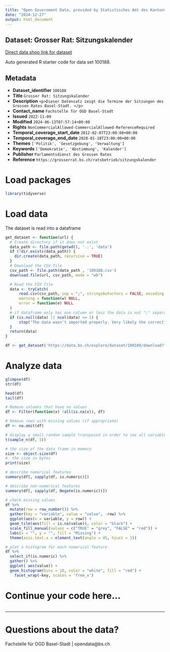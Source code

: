 ```yaml
---
title: "Open Government Data, provided by Statistisches Amt des Kantons Basel-Stadt - Fachstelle OGD"
date: "2024-12-27"
output: html_document
---
```


## Dataset: Grosser Rat: Sitzungskalender

[Direct data shop link for dataset](https://data.bs.ch/explore/dataset/100188)

Auto generated R starter code for data set 100188.

## Metadata

- **Dataset_identifier** `100188`
- **Title** `Grosser Rat: Sitzungskalender`
- **Description** `<p>Dieser Datensatz zeigt die Termine der Sitzungen des Grossen Rates Basel-Stadt. </p>`
- **Contact_name** `Fachstelle für OGD Basel-Stadt`
- **Issued** `2022-11-09`
- **Modified** `2024-06-13T07:57:14+00:00`
- **Rights** `NonCommercialAllowed-CommercialAllowed-ReferenceRequired`
- **Temporal_coverage_start_date** `2012-02-07T23:00:00+00:00`
- **Temporal_coverage_end_date** `2028-01-18T23:00:00+00:00`
- **Themes** `['Politik', 'Gesetzgebung', 'Verwaltung']`
- **Keywords** `['Demokratie', 'Abstimmung', 'Kalender']`
- **Publisher** `Parlamentsdienst des Grossen Rates`
- **Reference** `https://grosserrat.bs.ch/ratsbetrieb/sitzungskalender`


# Load packages

```r

library(tidyverse)
```

# Load data

The dataset is read into a dataframe

```r
get_dataset <- function(url) {
  # Create directory if it does not exist
  data_path <- file.path(getwd(), '..', 'data')
  if (!dir.exists(data_path)) {
    dir.create(data_path, recursive = TRUE)
  }
  # Download the CSV file
  csv_path <- file.path(data_path , '100188.csv')
  download.file(url, csv_path, mode = "wb")

  # Read the CSV file
  data <- tryCatch(
      read.csv(csv_path, sep = ";", stringsAsFactors = FALSE, encoding = "UTF-8"),
      warning = function(w) NULL,
      error = function(e) NULL
  )
  # if dataframe only has one column or less the data is not ";" separated
  if (is.null(data) || ncol(data) <= 1) {
      stop("The data wasn't imported properly. Very likely the correct separator couldn't be found.\nPlease check the dataset manually and adjust the code.")
  }
  return(data)
}
```

```r

df <- get_dataset('https://data.bs.ch/explore/dataset/100188/download?format=csv&timezone=Europe%2FZurich')

```

# Analyze data

```r

glimpse(df)
str(df)

head(df)
tail(df)

```

```r
# Remove columns that have no values
df <- Filter(function(x) !all(is.na(x)), df)

# Remove rows with missing values (if appropriate)
df <- na.omit(df)
```

```r
# display a small random sample transposed in order to see all variables
t(sample_n(df, 5))
```

```r
# the size of the data frame in memory
size <- object.size(df)
#  the size in bytes
print(size)
```

```r
# describe numerical features
summary(df[, sapply(df, is.numeric)])
```

```r
# describe non-numerical features
summary(df[, sapply(df, Negate(is.numeric))])
```

```r
# check missing values
df %>%
  mutate(row = row_number()) %>%
  gather(key = "variable", value = "value", -row) %>%
  ggplot(aes(x = variable, y = row)) +
  geom_tile(aes(fill = is.na(value)), color = "black") +
  scale_fill_manual(values = c("TRUE" = "grey", "FALSE" = "red")) +
  labs(x = "", y = "", fill = "Missing") +
  theme(axis.text.x = element_text(angle = 45, hjust = 1))
```

```r
# plot a histogram for each numerical feature
df %>%
  select_if(is.numeric) %>%
  gather() %>%
  ggplot( aes(value)) +
  geom_histogram(bins = 10, color = "white", fill = "red") +
    facet_wrap(~key, scales = 'free_x')
```

# Continue your code here...

```r

```
------------------------------------------------------------------------

# Questions about the data?

Fachstelle für OGD Basel-Stadt | opendata@bs.ch
